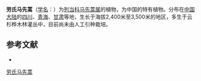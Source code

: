 {{Speciesbox
| name = 劳氏马先蒿
| status = 
| status_system = 
| image =
| genus = Pedicularis
| species = roborowskii
| authority = Maxim.
}}

'''劳氏马先蒿'''（[[学名|学名]]：{{lang|la|''Pedicularis roborowskii''}}）为[[列当科|列当科]][[马先蒿属|马先蒿属]]的植物，为中国的特有植物。分布在[[中国大陆|中国大陆]]的[[四川|四川]]、[[青海|青海]]、[[甘肃|甘肃]]等地，生长于海拔2,400米至3,500米的地区，多生于云杉桦木林灌丛中，目前尚未由人工引种栽培。

== 参考文献 ==
<div class="references-small">
* {{cite web| url =http://www.bioinfo.cn/db05/KmzwSpecies.php?action=view&id=21190| title =劳氏马先蒿| work =《中国高等植物数据库全库》| publisher =中国科学院微生物研究所| author =昆明植物研究所| accessdate =2009-02-25| deadurl =yes| archiveurl =https://web.archive.org/web/20160305024458/http://www.bioinfo.cn/db05/KmzwSpecies.php?action=view&id=21190| archivedate =2016-03-05}}
</div>
{{Taxonbar|from=Q10901091}}

[[Category:马先蒿属|劳氏马先蒿]]


{{植物小作品}}